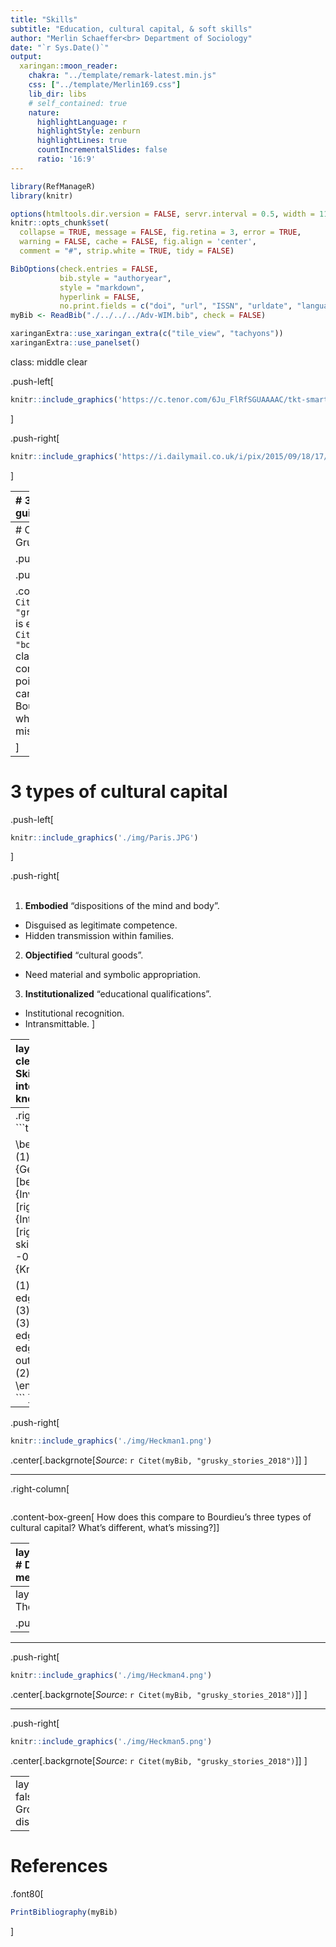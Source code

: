 ```yaml
---
title: "Skills"
subtitle: "Education, cultural capital, & soft skills"
author: "Merlin Schaeffer<br> Department of Sociology"
date: "`r Sys.Date()`"
output: 
  xaringan::moon_reader:
    chakra: "../template/remark-latest.min.js"
    css: ["../template/Merlin169.css"]
    lib_dir: libs
    # self_contained: true
    nature:
      highlightLanguage: r
      highlightStyle: zenburn
      highlightLines: true
      countIncrementalSlides: false
      ratio: '16:9'
---
```

```r
library(RefManageR)
library(knitr)

options(htmltools.dir.version = FALSE, servr.interval = 0.5, width = 115, digits = 3)
knitr::opts_chunk$set(
  collapse = TRUE, message = FALSE, fig.retina = 3, error = TRUE,
  warning = FALSE, cache = FALSE, fig.align = 'center',
  comment = "#", strip.white = TRUE, tidy = FALSE)

BibOptions(check.entries = FALSE, 
           bib.style = "authoryear", 
           style = "markdown",
           hyperlink = FALSE,
           no.print.fields = c("doi", "url", "ISSN", "urldate", "language", "note", "isbn", "volume"))
myBib <- ReadBib("./../../../Adv-WIM.bib", check = FALSE)

xaringanExtra::use_xaringan_extra(c("tile_view", "tachyons"))
xaringanExtra::use_panelset()
```
class: middle clear

.push-left[
```r
knitr::include_graphics('https://c.tenor.com/6Ju_FlRfSGUAAAAC/tkt-smart.gif')
```
]

.push-right[
```r
knitr::include_graphics('https://i.dailymail.co.uk/i/pix/2015/09/18/17/042FBE210000044D-0-image-a-4_1442594021038.jpg')
```
]


---
# 3 fundamental guises of capital

.left-column[
> Capital is accumulated labor [...]

> -- `r Citet(myBib, "bourdieu_forms_1986", after = " p. 15")`

- Capitals can be converted, but only with loss and effort (time).

- Capitals vary in how much they can be concealed.

- $+$ concealment $\rightarrow$ - transmission.
]

.right-column[
```tikz
\usetikzlibrary{shapes,decorations,arrows,calc,arrows.meta,fit,positioning}
\tikzset{
    -Latex,auto,node distance =1 cm and 1 cm,semithick,
    state/.style ={ellipse, draw, minimum width = 0.7 cm},
    point/.style = {circle, draw, inner sep=0.04cm,fill,node contents={}},
    bidirected/.style={Latex-Latex,dashed},
    el/.style = {inner sep=2pt, align=left, sloped}
}

\begin{tikzpicture}
\sffamily
    \node[state] (1) at (0,0) {Labor};
    \node[state] (2) [right = of 1] {Cultural capital};
    \node[state] (3) [above = of 2] {Economic capital};
    \node[state] (4) [below = of 2] {Social capital};

    \path (1) edge  (2);
    \path (1) edge  (3);
    \path (1) edge  (4);
    \path[bidirected] (2) edge[gray] (3);
    \path[bidirected] (3) edge[gray, out=330, in=35] (4);
    \path[bidirected] (2) edge[gray] (4);
\end{tikzpicture}
```
]

---
# Comparison to Grusky's list

.push-left[
```r
knitr::include_graphics('../1-Intro/img/Grusky1.png')
```
.center[.backgrnote[*Source*: `r Citet(myBib, "grusky_stories_2018")`]]
]

.push-right[
```tikz
```

.content-box-green[
`r Citet(myBib, "grusky_stories_2018")` is exemplary. `r Citet(myBib, "bourdieu_forms_1986")` claims to be comprehensive. Which points of Grusky's list can be subsumed into Bourdieu's model and which ones seem to be missing?
]

]


---
# 3 types of cultural capital

.push-left[
```r
knitr::include_graphics('./img/Paris.JPG')
```
]

.push-right[
<br>
<br>

1. **Embodied** "dispositions of the mind and body".
  + Disguised as legitimate competence.
  + Hidden transmission within families.

2. **Objectified** "cultural goods".
  + Need material and symbolic appropriation.

3. **Institutionalized** "educational qualifications".
  + Institutional recognition.
  + Intransmittable.
]

---
layout: true
class: clear
# (Soft) Skills, intelligence, and knowledge

.left-column[
- **Intelligence**: Reasoning & rate at which a person learns.

- **Soft Skills**: Personality traits.

- **Knowledge** learned at school and through life experience.
]

---
.right-column[
```tikz
\usetikzlibrary{shapes,decorations,arrows,calc,arrows.meta,fit,positioning}
\tikzset{
    -Latex,auto,node distance =1 cm and 1 cm,semithick,
    state/.style ={ellipse, draw, minimum width = 0.7 cm},
    point/.style = {circle, draw, inner sep=0.04cm,fill,node contents={}},
    bidirected/.style={Latex-Latex,dashed},
    el/.style = {inner sep=2pt, align=left, sloped}
}

\begin{tikzpicture}
\sffamily
    \node[state] (1) at (0,0) {Genes};
    \node[state] (2) [below = of 1] {Investment};
    \node[state] (3) [right = of 1] {Intelligence};
    \node[state] (4) [right = of 2] {Soft skills};
    \node[state] (5) at (6, -0.75) {Knowledge};

    \path (1) edge  (3);
    \path (1) edge  (4);
    \path (2) edge  (3);
    \path (2) edge  (4);
    \path (3) edge  (5);
    \path (4) edge  (5);
    \path (5) edge[gray, out=200, in=35] (2);
\end{tikzpicture}
```
]

---

.push-right[
```r
knitr::include_graphics('./img/Heckman1.png')
```
.center[.backgrnote[*Source*: `r Citet(myBib, "grusky_stories_2018")`]]
]

---

.right-column[
```tikz
```

.content-box-green[
How does this compare to Bourdieu's three types of cultural capital? What's different, what's missing?
]]

---
layout: false
# Difficult measurement

.push-left[
```r
knitr::include_graphics('./img/Heckman2.png')
```
.center[.backgrnote[*Source*: `r Citet(myBib, "grusky_stories_2018")`]]
]

.push-right[
```r
knitr::include_graphics('https://www.newsclick.in/sites/default/files/styles/responsive_885/public/2022-08/Screenshot%20from%202022-08-22%2017-31-02.png?itok=7INsi3TO')
```
]

---
layout: true
# The evidence

.push-left[
```r
knitr::include_graphics('./img/Heckman3.png')
```
.center[.backgrnote[*Source*: `r Citet(myBib, "grusky_stories_2018")`]]
]

---
---

.push-right[
```r
knitr::include_graphics('./img/Heckman4.png')
```
.center[.backgrnote[*Source*: `r Citet(myBib, "grusky_stories_2018")`]]
]

---

.push-right[
```r
knitr::include_graphics('./img/Heckman5.png')
```
.center[.backgrnote[*Source*: `r Citet(myBib, "grusky_stories_2018")`]]
]

---
layout: false
# Group discussion

---
# References

.font80[
```r
PrintBibliography(myBib)
```
]
